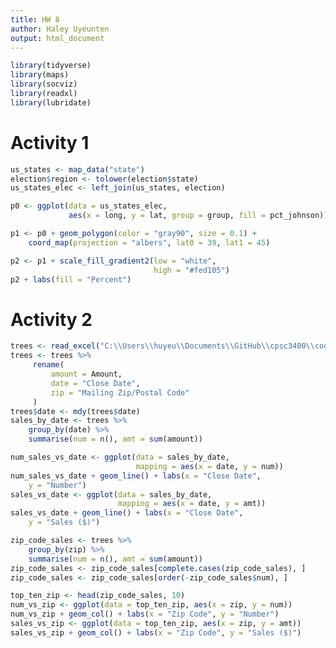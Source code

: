 ```yaml
---
title: HW 8
author: Haley Uyeunten
output: html_document
---
```


```r
library(tidyverse)
library(maps)
library(socviz)
library(readxl)
library(lubridate)
```

# Activity 1
```r
us_states <- map_data("state")
election$region <- tolower(election$state)
us_states_elec <- left_join(us_states, election)

p0 <- ggplot(data = us_states_elec,
             aes(x = long, y = lat, group = group, fill = pct_johnson))

p1 <- p0 + geom_polygon(color = "gray90", size = 0.1) +
    coord_map(projection = "albers", lat0 = 39, lat1 = 45)

p2 <- p1 + scale_fill_gradient2(low = "white",
                                high = "#fed105")
p2 + labs(fill = "Percent")
```

# Activity 2
```r
trees <- read_excel("C:\\Users\\huyeu\\Documents\\GitHub\\cpsc3400\\code\\data3310\\tree_sales.xlsx")
trees <- trees %>%
     rename(
         amount = Amount,
         date = "Close Date",
         zip = "Mailing Zip/Postal Code"
     )
trees$date <- mdy(trees$date)
sales_by_date <- trees %>%
    group_by(date) %>%
    summarise(num = n(), amt = sum(amount))
```

```r
num_sales_vs_date <- ggplot(data = sales_by_date,
                            mapping = aes(x = date, y = num))
num_sales_vs_date + geom_line() + labs(x = "Close Date",
    y = "Number")
sales_vs_date <- ggplot(data = sales_by_date,
                        mapping = aes(x = date, y = amt))
sales_vs_date + geom_line() + labs(x = "Close Date",
    y = "Sales ($)")
```

```r
zip_code_sales <- trees %>%
    group_by(zip) %>%
    summarise(num = n(), amt = sum(amount))
zip_code_sales <- zip_code_sales[complete.cases(zip_code_sales), ]
zip_code_sales <- zip_code_sales[order(-zip_code_sales$num), ]
```

```r
top_ten_zip <- head(zip_code_sales, 10)
num_vs_zip <- ggplot(data = top_ten_zip, aes(x = zip, y = num))
num_vs_zip + geom_col() + labs(x = "Zip Code", y = "Number")
sales_vs_zip <- ggplot(data = top_ten_zip, aes(x = zip, y = amt))
sales_vs_zip + geom_col() + labs(x = "Zip Code", y = "Sales ($)")
```